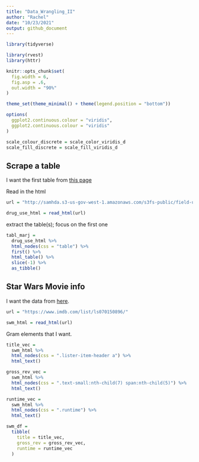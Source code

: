 ```yaml
---
title: "Data_Wrangling_II"
author: "Rachel"
date: "10/23/2021"
output: github_document
---
```


```r
library(tidyverse)

library(rvest)
library(httr)

knitr::opts_chunk$set(
  fig.width = 6, 
  fig.asp = .6, 
  out.width = "90%"
)

theme_set(theme_minimal() + theme(legend.position = "bottom"))

options(
  ggplot2.continuous.colour = "viridis", 
  ggplot2.continuous.colour = "viridis"
)

scale_colour_discrete = scale_color_viridis_d
scale_fill_discrete = scale_fill_viridis_d

```


## Scrape a table 

I want the first table from [this page](http://samhda.s3-us-gov-west-1.amazonaws.com/s3fs-public/field-uploads/2k15StateFiles/NSDUHsaeShortTermCHG2015.htm)

Read in the html
```r
url = "http://samhda.s3-us-gov-west-1.amazonaws.com/s3fs-public/field-uploads/2k15StateFiles/NSDUHsaeShortTermCHG2015.htm"

drug_use_html = read_html(url)
```

extract the table(s); focus on the first one 

```r
tabl_marj = 
  drug_use_html %>% 
  html_nodes(css = "table") %>% 
  first() %>% 
  html_table() %>%
  slice(-1) %>% 
  as_tibble()
```


## Star Wars Movie info 

I want the data from [here](https://www.imdb.com/list/ls070150896/). 

```r
url = "https://www.imdb.com/list/ls070150896/"

swm_html = read_html(url)
```

Gram elements that I want. 

```r
title_vec = 
  swm_html %>% 
  html_nodes(css = ".lister-item-header a") %>% 
  html_text()

gross_rev_vec = 
  swm_html %>% 
  html_nodes(css = ".text-small:nth-child(7) span:nth-child(5)") %>% 
  html_text()

runtime_vec = 
  swm_html %>% 
  html_nodes(css = ".runtime") %>% 
  html_text()

swm_df = 
  tibble(
    title = title_vec, 
    gross_rev = gross_rev_vec,
    runtime = runtime_vec
  )
```








